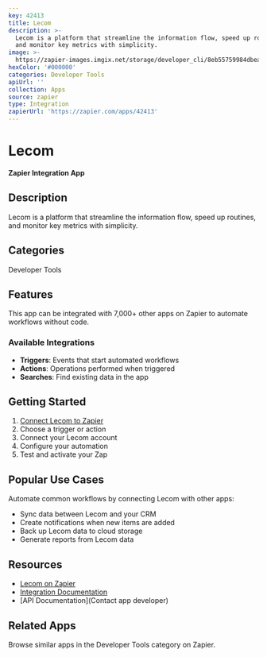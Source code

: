 ```yaml
---
key: 42413
title: Lecom
description: >-
  Lecom is a platform that streamline the information flow, speed up routines,
  and monitor key metrics with simplicity.
image: >-
  https://zapier-images.imgix.net/storage/developer_cli/8eb55759984dbeaf44cc26d8d21ce8d1.png?auto=format%2Ccompress&ixlib=python-3.0.0&q=50
hexColor: '#000000'
categories: Developer Tools
apiUrl: ''
collection: Apps
source: zapier
type: Integration
zapierUrl: 'https://zapier.com/apps/42413'
---
```

# Lecom

**Zapier Integration App**

## Description

Lecom is a platform that streamline the information flow, speed up routines, and monitor key metrics with simplicity.

## Categories

Developer Tools

## Features

This app can be integrated with 7,000+ other apps on Zapier to automate workflows without code.

### Available Integrations

- **Triggers**: Events that start automated workflows
- **Actions**: Operations performed when triggered
- **Searches**: Find existing data in the app

## Getting Started

1. [Connect Lecom to Zapier](https://zapier.com/apps/42413)
2. Choose a trigger or action
3. Connect your Lecom account
4. Configure your automation
5. Test and activate your Zap

## Popular Use Cases

Automate common workflows by connecting Lecom with other apps:

- Sync data between Lecom and your CRM
- Create notifications when new items are added
- Back up Lecom data to cloud storage
- Generate reports from Lecom data

## Resources

- [Lecom on Zapier](https://zapier.com/apps/42413)
- [Integration Documentation](https://zapier.com/apps/42413/integrations)
- [API Documentation](Contact app developer)

## Related Apps

Browse similar apps in the Developer Tools category on Zapier.
